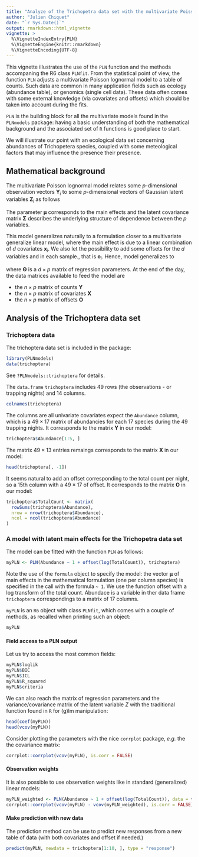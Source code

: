 ```yaml
---
title: "Analyze of the Trichopetra data set with the multivariate Poisson log-normal model"
author: "Julien Chiquet"
date: "`r Sys.Date()`"
output: rmarkdown::html_vignette
vignette: >
  %\VignetteIndexEntry{PLN}
  %\VignetteEngine{knitr::rmarkdown}
  %\VignetteEncoding{UTF-8}
---
```


This vignette illustrates the use of the `PLN` function and the methods accompaning the R6 class `PLNfit`. From the statistical point of view, the function `PLN` adjusts a multivariate Poisson lognormal model to a table of counts. Such data are common in many application fields such as ecology (abundance table), or genomics (single cell data). These data often comes with some external knowledge (via covariates and offsets) which should be taken into account during the fits. 

`PLN` is the building block for all the multivariate models found in the `PLNmodels` package: having a basic understanding of both  the mathematical background and the associated set of `R` functions is good place to start. 

We will illustrate our point with an ecological data set concerning abundances of Trichopetera species, coupled with some meteological factors that may influence the presence their presence. 

## Mathematical background

The multivariate Poisson lognormal model relates some $p$-dimensional observation vectors $\mathbf{Y}_i$ to some  $p$-dimensional vectors of Gaussian latent variables $\mathbf{Z}_i$ as follows
\begin{equation}
  \label{eq:pln-model}
  \begin{array}{rcl}
  \text{latent space } &   \mathbf{Z}_i \sim \mathcal{N}({\boldsymbol\mu},\boldsymbol\Sigma) \\
  \text{observation space } &  Y_{ij} | Z_{ij} \quad \text{indep.} &   \mathbf{Y}_i | \mathbf{Z}_i\sim\mathcal{P}\left(\exp\{\mathbf{Z}_i\}\right)
  \end{array}
\end{equation}

The parameter ${\boldsymbol\mu}$ corresponds to the main effects and the latent covariance matrix $\boldsymbol\Sigma$ describes the underlying structure of dependence between the $p$ variables. 

This model generalizes naturally to a formulation closer to a multivariate generalize linear model, where the main effect is due to a linear combination of $d$ covariates $\mathbf{x}_i$. We also let the possibility to add some offsets for the $d$ variables and in each sample., that is $\mathbf{o}_i$. Hence, model \eqref{eq:pln-model} generalizes to

\begin{equation}
  \label{eq:pln-model-glm}
  \mathbf{Y}_i | \mathbf{Z}_i \sim \mathcal{P}\left(\exp\{\mathbf{Z}_i\}\right), \qquad \mathbf{Z}_i \sim \mathcal{N}({\mathbf{o}_i + \mathbf{x}_i^\top\boldsymbol\Theta},\boldsymbol\Sigma) \\
\end{equation}
where $\boldsymbol\Theta$ is a $d\times p$ matrix of regression parameters. At the end of the day, the data matrices available to feed the model are 

  - the $n\times p$ matrix of counts $\mathbf{Y}$ 
  - the $n\times p$ matrix of covariates $\mathbf{X}$ 
  - the $n\times p$ matrix of offsets $\mathbf{O}$ 

## Analysis of the Trichoptera data set

### Trichoptera data 

The trichoptera data set is included in the package:

```r
library(PLNmodels)
data(trichoptera)
```

See `?PLNmodels::trichoptera` for details. 

The `data.frame` `trichoptera` includes 49 rows (the observations - or trapping nights) and 14 columns. 

```r
colnames(trichoptera)
```

The columns are all univariate covariates expect the `Abundance` column, which is a $49 \times 17$ matrix of abundancies for each 17 species during the 49 trapping nights. It corresponds to the matrix $\mathbf{Y}$ in our model: 

```r
trichoptera$Abundance[1:5, ]
```

The matrix $49 \times 13$ entries remaings corresponds to the matrix $\mathbf{X}$ in our model:

```r
head(trichoptera[, -1])
```

It seems natural to add an offset corresponding to the total count per night, so a 15th column with a $49 \times 17$ of offset. It corresponds to the matrix $\mathbf{O}$ in our model: 
```r
trichoptera$TotalCount <- matrix(
  rowSums(trichoptera$Abundance),
  nrow = nrow(trichoptera$Abundance),
  ncol = ncol(trichoptera$Abundance)
)
```

### A model with latent main effects for the Trichopetra data set

The model can be fitted with the function `PLN` as follows:

```r
myPLN <- PLN(Abundance ~ 1 + offset(log(TotalCount)), trichoptera)
```

Note the use of the `formula` object to specify the model: the vector $\boldsymbol\mu$ of main effects in the mathematical formulation (one per column species) is specified in the call with the formula `~ 1`. We use the function offset with a log transform of the total count. Abundace is a variable in ther data frame `trichoptera` correspondings to a matrix of 17 columns.

`myPLN` is an `R6` object with class `PLNfit`, which comes with a couple of methods, as recalled when printing such an object:

```r
myPLN
```

#### Field access to a PLN output

Let us try to access the most common fields:

```r
myPLN$loglik
myPLN$BIC
myPLN$ICL
myPLN$R_squared
myPLN$criteria
```

We can also reach the matrix of regression parameters and the variance/covariance matrix of the latent variable $Z$ with the traditional function found in `R` for (g)lm manipulation:

```r
head(coef(myPLN))
head(vcov(myPLN))
```

Consider plotting the parameters with the nice `corrplot` package, _e.g._ the the covariance matrix:
```r
corrplot::corrplot(vcov(myPLN), is.corr = FALSE)
```

#### Observation weights

It is also possible to use observation weights like in standard (generalized) linear models:

```r
myPLN_weighted <- PLN(Abundance ~ 1 + offset(log(TotalCount)), data = trichoptera, weights = runif(nrow(trichoptera)))
corrplot::corrplot(vcov(myPLN) - vcov(myPLN_weighted), is.corr = FALSE)
```

#### Make prediction with new data

The prediction method can be use to predict new responses from a new table of data (with both covariates and offset if needed.)

```r
predict(myPLN, newdata = trichoptera[1:10, ], type = "response")
```

